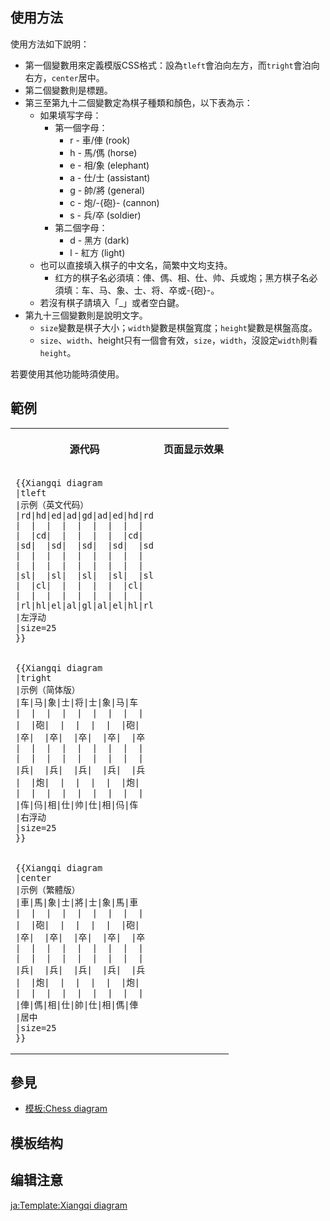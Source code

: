 <IncludeOnly><!-- 在這裡加入模板的保護標識 --></IncludeOnly>
<!-- 在本行下編輯模板說明 -->
{{lua|模組:Xiangqi_diagram}}
== 使用方法 ==
使用方法如下說明：
* 第一個變數用來定義模版CSS格式：設為<code>tleft</code>會泊向左方，而<code>tright</code>會泊向右方，<code>center</code>居中。
* 第二個變數則是標題。
* 第三至第九十二個變數定為棋子種類和顏色，以下表為示：
** 如果填写字母：
*** 第一個字母：
**** r - 車/俥 (rook)
**** h - 馬/傌 (horse)
**** e - 相/象 (elephant)
**** a - 仕/士 (assistant)
**** g - 帥/將 (general)
**** c - 炮/-{砲}- (cannon)
**** s - 兵/卒 (soldier)
*** 第二個字母：
**** d - 黑方 (dark)
**** l - 紅方 (light)
** 也可以直接填入棋子的中文名，简繁中文均支持。
*** 红方的棋子名必須填：俥、傌、相、仕、帅、兵或炮；黑方棋子名必須填：车、马、象、士、将、卒或-{砲}-。
** 若沒有棋子請填入「_」或者空白鍵。
* 第九十三個變數則是說明文字。
** <code>size</code>變數是棋子大小；<code>width</code>變數是棋盤寬度；<code>height</code>變數是棋盤高度。
** <code>size</code>、<code>width</code>、height只有一個會有效，<code>size</code>，<code>width</code>，沒設定<code>width</code>則看<code>height</code>。


若要使用其他功能時須使用{{tl|Xiangqi diagram plus}}。

== 範例 ==
<table width="100%" class="wikitable">
<tr>
 <th>源代码</th>
 <th>页面显示效果</th>
</tr>
<tr>
<td>
<pre>
{{Xiangqi diagram
|tleft
|示例（英文代码）
|rd|hd|ed|ad|gd|ad|ed|hd|rd
|  |  |  |  |  |  |  |  |  
|  |cd|  |  |  |  |  |cd|  
|sd|  |sd|  |sd|  |sd|  |sd
|  |  |  |  |  |  |  |  |  
|  |  |  |  |  |  |  |  |  
|sl|  |sl|  |sl|  |sl|  |sl
|  |cl|  |  |  |  |  |cl|  
|  |  |  |  |  |  |  |  |  
|rl|hl|el|al|gl|al|el|hl|rl
|左浮动
|size=25
}}
</pre>
</td>
<td>
{{Xiangqi diagram
|tleft
|示例（英文代码）
|rd|hd|ed|ad|gd|ad|ed|hd|rd
|  |  |  |  |  |  |  |  |  
|  |cd|  |  |  |  |  |cd|  
|sd|  |sd|  |sd|  |sd|  |sd
|  |  |  |  |  |  |  |  |  
|  |  |  |  |  |  |  |  |  
|sl|  |sl|  |sl|  |sl|  |sl
|  |cl|  |  |  |  |  |cl|  
|  |  |  |  |  |  |  |  |  
|rl|hl|el|al|gl|al|el|hl|rl
|左浮动
|size=25
}}
{{clear}}
 </td>
</tr>
<tr>
 <td>
<pre>
{{Xiangqi diagram
|tright
|示例（简体版）
|车|马|象|士|将|士|象|马|车
|  |  |  |  |  |  |  |  |  
|  |砲|  |  |  |  |  |砲|  
|卒|  |卒|  |卒|  |卒|  |卒
|  |  |  |  |  |  |  |  |  
|  |  |  |  |  |  |  |  |  
|兵|  |兵|  |兵|  |兵|  |兵
|  |炮|  |  |  |  |  |炮|  
|  |  |  |  |  |  |  |  |  
|伡|㐷|相|仕|帅|仕|相|㐷|伡
|右浮动
|size=25
}}
</pre>
 </td>
 <td>
{{Xiangqi diagram
|tright
|示例（简体版）
|车|马|象|士|将|士|象|马|车
|  |  |  |  |  |  |  |  |  
|  |砲|  |  |  |  |  |砲|  
|卒|  |卒|  |卒|  |卒|  |卒
|  |  |  |  |  |  |  |  |  
|  |  |  |  |  |  |  |  |  
|兵|  |兵|  |兵|  |兵|  |兵
|  |炮|  |  |  |  |  |炮|  
|  |  |  |  |  |  |  |  |  
|伡|㐷|相|仕|帅|仕|相|㐷|伡
|右浮动
|size=25
}}
 </td>
</tr>
<tr>
 <td>
<pre>
{{Xiangqi diagram
|center
|示例（繁體版）
|車|馬|象|士|將|士|象|馬|車
|  |  |  |  |  |  |  |  |  
|  |砲|  |  |  |  |  |砲|  
|卒|  |卒|  |卒|  |卒|  |卒
|  |  |  |  |  |  |  |  |  
|  |  |  |  |  |  |  |  |  
|兵|  |兵|  |兵|  |兵|  |兵
|  |炮|  |  |  |  |  |炮|  
|  |  |  |  |  |  |  |  |  
|俥|傌|相|仕|帥|仕|相|傌|俥
|居中
|size=25
}}
</pre>
 </td>
 <td>
{{Xiangqi diagram
|center
|示例（繁體版）
|車|馬|象|士|將|士|象|馬|車
|  |  |  |  |  |  |  |  |  
|  |砲|  |  |  |  |  |砲|  
|卒|  |卒|  |卒|  |卒|  |卒
|  |  |  |  |  |  |  |  |  
|  |  |  |  |  |  |  |  |  
|兵|  |兵|  |兵|  |兵|  |兵
|  |炮|  |  |  |  |  |炮|  
|  |  |  |  |  |  |  |  |  
|俥|傌|相|仕|帥|仕|相|傌|俥
|居中
|size=25
}}
 </td>
</tr>

</table>

== 參見 ==
*[[模板:Chess diagram]]

== 模板结构 ==
== 编辑注意 ==

<IncludeOnly>
<!-- 本行下加入模板的分類 -->

<!-- 本行下加入模板的跨語言鏈接 -->
[[ja:Template:Xiangqi diagram]]
</IncludeOnly>